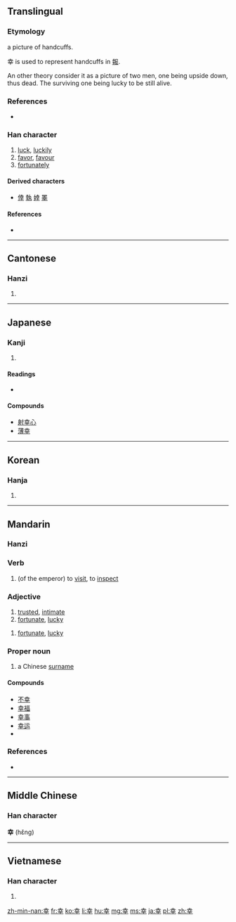 {{also|倖|㚔|羍|辛}}
==Translingual==

===Etymology===
{{liushu|p}}
a picture of handcuffs.

幸 is used to represent handcuffs in [[報]].

An other theory consider it as a picture of two men, one being upside down, thus dead. The surviving one being lucky to be still alive.

===References===
* {{cite web
| url = http://internationalscientific.org/CharacterEtymology.aspx?submitButton1=Etymology&characterInput=%E5%B9%B8
| title = 幸 etymology
| work = Chinese Etymology
| author = Richard Sears 
| language = Mandarin/English
| accessdate = 2014-02-22}}

===Han character===
{{Han char|rn=51|rad=干|as=05|sn=8|four=4040<sub>1</sub>|canj=土廿十 (GTJ)|ids=⿱[[土]]⿱[[丷]][[干]]}}

# [[luck]], [[luckily]]
# [[favor]], [[favour]]
# [[fortunately]]

====Derived characters====
* [[倖]] [[執]] [[婞]] [[睪]]

====References====
* {{Han ref|kx=0341.010|dkj=09176|dj=0649.090|hdz=10434.080|uh=5E78|ud=24184|bh=A9AF|bd=43439}}

----

==Cantonese==

===Hanzi===
{{yue-hanzi|jyut=hang6|y=hang6}}

# {{defn|lang=yue|sort=干05}}

----

==Japanese==

===Kanji===
{{ja-kanji|grade=3|rs=干05}}

# {{defn|lang=ja|sort=干05}}

====Readings====
* {{ja-readings|goon=[[ぎょう]] (gyō), from [[ぎゃう]]|kanon=[[こう]] (kō), from [[かう]]|kun=[[さいわい]] (saiwai), [[しあわせ]] (shiawase), [[さち]] (sachi)|nadzuke=[[ゆき]] (yuki)}}

====Compounds====
* [[射幸心]]
* [[薄幸]]

----

==Korean==

===Hanja===
{{ko-hanja|hangeul=행|rv=haeng|mr=haeng}}

# {{defn|lang=ko|sort=干05}}

----

==Mandarin==

===Hanzi===
{{cmn-hanzi|pin=[[xìng]] ([[xing4]]), [[niè]] ([[nie4]])|wg=hsing<sup>4</sup>, nie<sup>4</sup>}}

===Verb===
{{cmn-verb|s|tra=倖|pin=xìng|pint=xing4}}

# (of the emperor) to [[visit]], to [[inspect]]
 
===Adjective===
{{cmn-adj|s|tra=倖|pin=xìng|pint=xing4}}

# [[trusted]], [[intimate]]
# [[fortunate]], [[lucky]]

{{cmn-adj|ts|pin=xìng|pint=xing4}}

# [[fortunate]], [[lucky]]

===Proper noun===
{{cmn-adj|ts|pin=xìng|pint=xing4}}

# a Chinese [[surname]]

====Compounds====
* [[不幸]]
* [[幸福]]
* [[幸事]]
* [[幸运]]
* {{defn|lang=cmn|sort=干05}}

===References===
* {{cite web
| url = http://www.mdbg.net/chindict/chindict.php?page=worddict&wdrst=0&wdqb=幸
| title = 幸
| work = MDBG English to Chinese dictionary ( Based on CC-CEDICT )
| language = Mandarin/English
| accessdate = 2014-02-18}}

----

==Middle Chinese==
===Han character===
'''幸''' (hɛ̌ng)

----

==Vietnamese==

===Han character===
{{vi-hantu|[[hạnh]], [[may]]|rs=干05}}

# {{defn|lang=vi|sort=干05}}

[[zh-min-nan:幸]]
[[fr:幸]]
[[ko:幸]]
[[li:幸]]
[[hu:幸]]
[[mg:幸]]
[[ms:幸]]
[[ja:幸]]
[[pl:幸]]
[[zh:幸]]